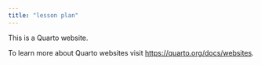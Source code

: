 ```yaml
---
title: "lesson plan"
---
```


This is a Quarto website.

To learn more about Quarto websites visit <https://quarto.org/docs/websites>.
